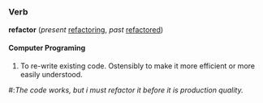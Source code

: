 =={{en}}==
===Verb===
'''refactor''' (''present'' [[refactoring]], ''past'' [[refactored]]) {{wikipediapar|refactoring}}

====Computer Programing====
#To re-write existing code.  Ostensibly to make it more efficient or more easily understood.

#:''The code works, but i must refactor it before it is production quality.''